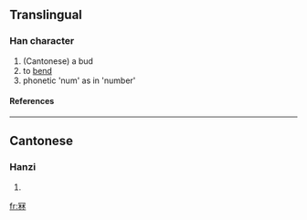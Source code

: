==Translingual==
===Han character===
{{Han char|rad=冖|as=08|sn=10|four=|canj=月木木 (BDD)}}
# (Cantonese) a bud
# to [[bend]]
# phonetic 'num' as in 'number'
====References====
{{Han ref|kx=0131.011|hdz=80010.070|uh=51A7|ud=20903}}
----
==Cantonese==
===Hanzi===
{{yue-hanzi|jyut=|y=lam1, nam1}}
# {{defn|Cantonese}}

[[fr:冧]]